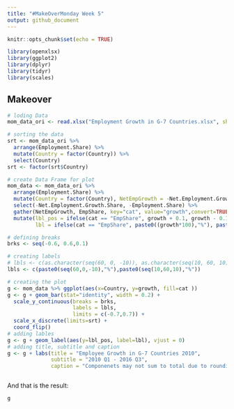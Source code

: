 ```yaml
---
title: "#MakeOverMonday Week 5"
output: github_document
---
```


```r
knitr::opts_chunk$set(echo = TRUE)

library(openxlsx)
library(ggplot2)
library(dplyr)
library(tidyr)
library(scales)
```

## Makeover




```r

# loding Data
mom_data_ori <- read.xlsx("Employment Growth in G-7 Countries.xlsx", sheet = 1)

# sorting the data
srt <- mom_data_ori %>% 
  arrange(Employment.Share) %>% 
  mutate(Country = factor(Country)) %>% 
  select(Country)
srt <- factor(srt$Country)

# create Data Frame for plot
mom_data <- mom_data_ori %>% 
  arrange(Employment.Share) %>% 
  mutate(Country = factor(Country), NetEmpGrowth = -Net.Employment.Growth.Share, EmpShare= Employment.Share) %>%
  select(-Net.Employment.Growth.Share, -Employment.Share) %>% 
  gather(NetEmpGrowth, EmpShare, key="cat", value="growth",convert=TRUE) %>% 
  mutate(lbl_pos = ifelse(cat == "EmpShare", growth + 0.1, growth - 0.1), 
         lbl = ifelse(cat == "EmpShare", paste0((growth*100),"%"), paste0((growth*-100),"%"))) 

# defining breaks
brks <- seq(-0.6, 0.6,0.1)

# creating labels
# lbls <- c(as.character(seq(60, 0, -10)), as.character(seq(10, 60, 10)))
lbls <- c(paste0(seq(60,0,-10),"%"),paste0(seq(10,60,10),"%"))

# creating the plot
g <- mom_data %>% ggplot(aes(x=Country, y=growth, fill=cat ))
g <- g + geom_bar(stat="identity", width = 0.2) +
  scale_y_continuous(breaks = brks,
                     labels = lbls,
                     limits = c(-0.7,0.7)) + 
  scale_x_discrete(limits=srt) +
  coord_flip()
# adding lables
g <- g + geom_label(aes(y=lbl_pos, label=lbl), vjust = 0)
# adding title, subtitle and caption
g <- g + labs(title = "Employee Growth in G-7 Countries 2010", 
              subtitle = "2010 Q1 - 2016 Q3",
              caption = "Componenets may not sum to total due to rounding\n Source: Org for Economics") 



```

And that is the result:

```r
g
```

